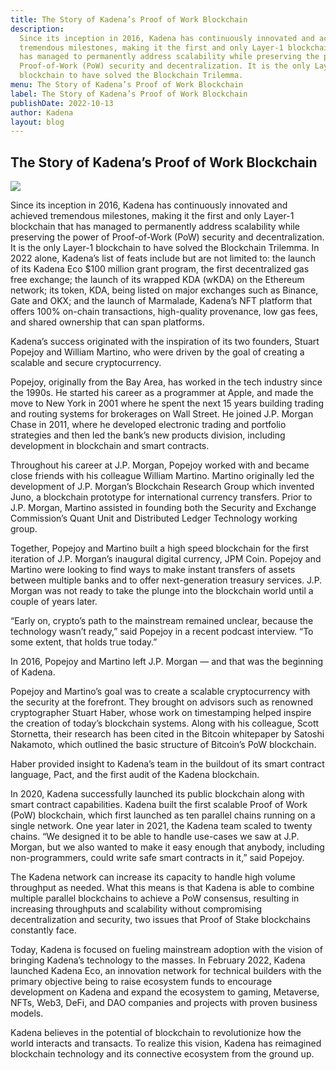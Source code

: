 ```yaml
---
title: The Story of Kadena’s Proof of Work Blockchain
description:
  Since its inception in 2016, Kadena has continuously innovated and achieved
  tremendous milestones, making it the first and only Layer-1 blockchain that
  has managed to permanently address scalability while preserving the power of
  Proof-of-Work (PoW) security and decentralization. It is the only Layer-1
  blockchain to have solved the Blockchain Trilemma.
menu: The Story of Kadena’s Proof of Work Blockchain
label: The Story of Kadena’s Proof of Work Blockchain
publishDate: 2022-10-13
author: Kadena
layout: blog
---
```


## The Story of Kadena’s Proof of Work Blockchain

![](/assets/blog/0_slJi3XAk5a2usmEu.png)

Since its inception in 2016, Kadena has continuously innovated and achieved
tremendous milestones, making it the first and only Layer-1 blockchain that has
managed to permanently address scalability while preserving the power of
Proof-of-Work (PoW) security and decentralization. It is the only Layer-1
blockchain to have solved the Blockchain Trilemma. In 2022 alone, Kadena’s list
of feats include but are not limited to: the launch of its Kadena Eco $100
million grant program, the first decentralized gas free exchange; the launch of
its wrapped KDA (wKDA) on the Ethereum network; its token, KDA, being listed on
major exchanges such as Binance, Gate and OKX; and the launch of Marmalade,
Kadena’s NFT platform that offers 100% on-chain transactions, high-quality
provenance, low gas fees, and shared ownership that can span platforms.

Kadena’s success originated with the inspiration of its two founders, Stuart
Popejoy and William Martino, who were driven by the goal of creating a scalable
and secure cryptocurrency.

Popejoy, originally from the Bay Area, has worked in the tech industry since the
1990s. He started his career as a programmer at Apple, and made the move to New
York in 2001 where he spent the next 15 years building trading and routing
systems for brokerages on Wall Street. He joined J.P. Morgan Chase in 2011,
where he developed electronic trading and portfolio strategies and then led the
bank’s new products division, including development in blockchain and smart
contracts.

Throughout his career at J.P. Morgan, Popejoy worked with and became close
friends with his colleague William Martino. Martino originally led the
development of J.P. Morgan’s Blockchain Research Group which invented Juno, a
blockchain prototype for international currency transfers. Prior to J.P. Morgan,
Martino assisted in founding both the Security and Exchange Commission’s Quant
Unit and Distributed Ledger Technology working group.

Together, Popejoy and Martino built a high speed blockchain for the first
iteration of J.P. Morgan’s inaugural digital currency, JPM Coin. Popejoy and
Martino were looking to find ways to make instant transfers of assets between
multiple banks and to offer next-generation treasury services. J.P. Morgan was
not ready to take the plunge into the blockchain world until a couple of years
later.

“Early on, crypto’s path to the mainstream remained unclear, because the
technology wasn’t ready,” said Popejoy in a recent podcast interview. “To some
extent, that holds true today.”

In 2016, Popejoy and Martino left J.P. Morgan — and that was the beginning of
Kadena.

Popejoy and Martino’s goal was to create a scalable cryptocurrency with the
security at the forefront. They brought on advisors such as renowned
cryptographer Stuart Haber, whose work on timestamping helped inspire the
creation of today’s blockchain systems. Along with his colleague, Scott
Stornetta, their research has been cited in the Bitcoin whitepaper by Satoshi
Nakamoto, which outlined the basic structure of Bitcoin’s PoW blockchain.

Haber provided insight to Kadena’s team in the buildout of its smart contract
language, Pact, and the first audit of the Kadena blockchain.

In 2020, Kadena successfully launched its public blockchain along with smart
contract capabilities. Kadena built the first scalable Proof of Work (PoW)
blockchain, which first launched as ten parallel chains running on a single
network. One year later in 2021, the Kadena team scaled to twenty chains. “We
designed it to be able to handle use-cases we saw at J.P. Morgan, but we also
wanted to make it easy enough that anybody, including non-programmers, could
write safe smart contracts in it,” said Popejoy.

The Kadena network can increase its capacity to handle high volume throughput as
needed. What this means is that Kadena is able to combine multiple parallel
blockchains to achieve a PoW consensus, resulting in increasing throughputs and
scalability without compromising decentralization and security, two issues that
Proof of Stake blockchains constantly face.

Today, Kadena is focused on fueling mainstream adoption with the vision of
bringing Kadena’s technology to the masses. In February 2022, Kadena launched
Kadena Eco, an innovation network for technical builders with the primary
objective being to raise ecosystem funds to encourage development on Kadena and
expand the ecosystem to gaming, Metaverse, NFTs, Web3, DeFi, and DAO companies
and projects with proven business models.

Kadena believes in the potential of blockchain to revolutionize how the world
interacts and transacts. To realize this vision, Kadena has reimagined
blockchain technology and its connective ecosystem from the ground up.

